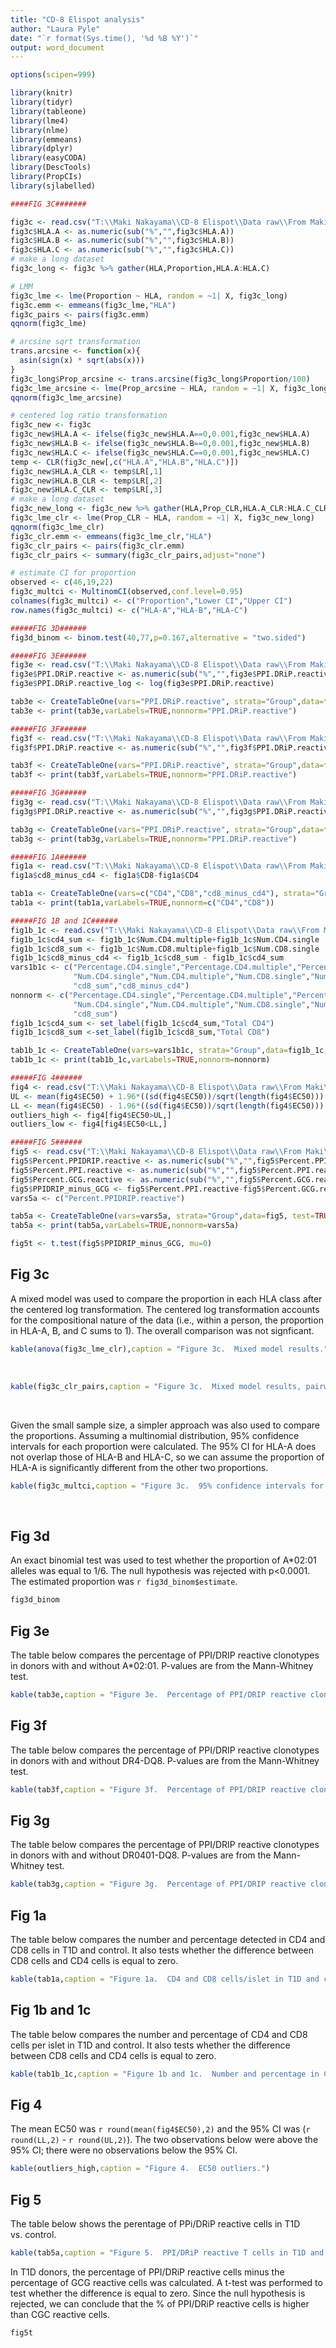 ```yaml
---
title: "CD-8 Elispot analysis"
author: "Laura Pyle"
date: "`r format(Sys.time(), '%d %B %Y')`"
output: word_document
---
```


```r
options(scipen=999)

library(knitr)
library(tidyr)
library(tableone)
library(lme4)
library(nlme)
library(emmeans)
library(dplyr)
library(easyCODA)
library(DescTools)
library(PropCIs)
library(sjlabelled)

####FIG 3C#######

fig3c <- read.csv("T:\\Maki Nakayama\\CD-8 Elispot\\Data raw\\From Maki\\fig 3c.csv")
fig3c$HLA.A <- as.numeric(sub("%","",fig3c$HLA.A))
fig3c$HLA.B <- as.numeric(sub("%","",fig3c$HLA.B))
fig3c$HLA.C <- as.numeric(sub("%","",fig3c$HLA.C))
# make a long dataset
fig3c_long <- fig3c %>% gather(HLA,Proportion,HLA.A:HLA.C)

# LMM
fig3c_lme <- lme(Proportion ~ HLA, random = ~1| X, fig3c_long)
fig3c.emm <- emmeans(fig3c_lme,"HLA")
fig3c_pairs <- pairs(fig3c.emm)
qqnorm(fig3c_lme)

# arcsine sqrt transformation
trans.arcsine <- function(x){
  asin(sign(x) * sqrt(abs(x)))
}
fig3c_long$Prop_arcsine <- trans.arcsine(fig3c_long$Proportion/100)
fig3c_lme_arcsine <- lme(Prop_arcsine ~ HLA, random = ~1| X, fig3c_long)
qqnorm(fig3c_lme_arcsine)

# centered log ratio transformation
fig3c_new <- fig3c
fig3c_new$HLA.A <- ifelse(fig3c_new$HLA.A==0,0.001,fig3c_new$HLA.A)
fig3c_new$HLA.B <- ifelse(fig3c_new$HLA.B==0,0.001,fig3c_new$HLA.B)
fig3c_new$HLA.C <- ifelse(fig3c_new$HLA.C==0,0.001,fig3c_new$HLA.C)
temp <- CLR(fig3c_new[,c("HLA.A","HLA.B","HLA.C")])
fig3c_new$HLA.A_CLR <- temp$LR[,1]
fig3c_new$HLA.B_CLR <- temp$LR[,2]
fig3c_new$HLA.C_CLR <- temp$LR[,3]
# make a long dataset
fig3c_new_long <- fig3c_new %>% gather(HLA,Prop_CLR,HLA.A_CLR:HLA.C_CLR)
fig3c_lme_clr <- lme(Prop_CLR ~ HLA, random = ~1| X, fig3c_new_long)
qqnorm(fig3c_lme_clr)
fig3c_clr.emm <- emmeans(fig3c_lme_clr,"HLA")
fig3c_clr_pairs <- pairs(fig3c_clr.emm)
fig3c_clr_pairs <- summary(fig3c_clr_pairs,adjust="none")

# estimate CI for proportion
observed <- c(46,19,22)
fig3c_multci <- MultinomCI(observed,conf.level=0.95)
colnames(fig3c_multci) <- c("Proportion","Lower CI","Upper CI")
row.names(fig3c_multci) <- c("HLA-A","HLA-B","HLA-C")

#####FIG 3D######
fig3d_binom <- binom.test(40,77,p=0.167,alternative = "two.sided")

#####FIG 3E######
fig3e <- read.csv("T:\\Maki Nakayama\\CD-8 Elispot\\Data raw\\From Maki\\fig 3e.csv")
fig3e$PPI.DRiP.reactive <- as.numeric(sub("%","",fig3e$PPI.DRiP.reactive))
fig3e$PPI.DRiP.reactive_log <- log(fig3e$PPI.DRiP.reactive)

tab3e <- CreateTableOne(vars="PPI.DRiP.reactive", strata="Group",data=fig3e, test=TRUE)
tab3e <- print(tab3e,varLabels=TRUE,nonnorm="PPI.DRiP.reactive")

#####FIG 3F######
fig3f <- read.csv("T:\\Maki Nakayama\\CD-8 Elispot\\Data raw\\From Maki\\fig 3f.csv")
fig3f$PPI.DRiP.reactive <- as.numeric(sub("%","",fig3f$PPI.DRiP.reactive))

tab3f <- CreateTableOne(vars="PPI.DRiP.reactive", strata="Group",data=fig3f, test=TRUE)
tab3f <- print(tab3f,varLabels=TRUE,nonnorm="PPI.DRiP.reactive")

#####FIG 3G######
fig3g <- read.csv("T:\\Maki Nakayama\\CD-8 Elispot\\Data raw\\From Maki\\fig 3g.csv")
fig3g$PPI.DRiP.reactive <- as.numeric(sub("%","",fig3g$PPI.DRiP.reactive))

tab3g <- CreateTableOne(vars="PPI.DRiP.reactive", strata="Group",data=fig3g, test=TRUE)
tab3g <- print(tab3g,varLabels=TRUE,nonnorm="PPI.DRiP.reactive")

#####FIG 1A######
fig1a <- read.csv("T:\\Maki Nakayama\\CD-8 Elispot\\Data raw\\From Maki\\fig 1a.csv")
fig1a$cd8_minus_cd4 <- fig1a$CD8-fig1a$CD4

tab1a <- CreateTableOne(vars=c("CD4","CD8","cd8_minus_cd4"), strata="Group",data=fig1a, test=TRUE)
tab1a <- print(tab1a,varLabels=TRUE,nonnorm=c("CD4","CD8"))

#####FIG 1B and 1C######
fig1b_1c <- read.csv("T:\\Maki Nakayama\\CD-8 Elispot\\Data raw\\From Maki\\fig 1b_1c.csv")
fig1b_1c$cd4_sum <- fig1b_1c$Num.CD4.multiple+fig1b_1c$Num.CD4.single
fig1b_1c$cd8_sum <- fig1b_1c$Num.CD8.multiple+fig1b_1c$Num.CD8.single
fig1b_1c$cd8_minus_cd4 <- fig1b_1c$cd8_sum - fig1b_1c$cd4_sum
vars1b1c <- c("Percentage.CD4.single","Percentage.CD4.multiple","Percentage.CD8.single","Percentage.CD8.multiple",
              "Num.CD4.single","Num.CD4.multiple","Num.CD8.single","Num.CD8.multiple","cd4_sum",
              "cd8_sum","cd8_minus_cd4")
nonnorm <- c("Percentage.CD4.single","Percentage.CD4.multiple","Percentage.CD8.single","Percentage.CD8.multiple",
              "Num.CD4.single","Num.CD4.multiple","Num.CD8.single","Num.CD8.multiple","cd4_sum",
              "cd8_sum")
fig1b_1c$cd4_sum <- set_label(fig1b_1c$cd4_sum,"Total CD4")
fig1b_1c$cd8_sum <-set_label(fig1b_1c$cd8_sum,"Total CD8")

tab1b_1c <- CreateTableOne(vars=vars1b1c, strata="Group",data=fig1b_1c, test=TRUE)
tab1b_1c <- print(tab1b_1c,varLabels=TRUE,nonnorm=nonnorm)

#####FIG 4######
fig4 <- read.csv("T:\\Maki Nakayama\\CD-8 Elispot\\Data raw\\From Maki\\fig 4.csv")
UL <- mean(fig4$EC50) + 1.96*((sd(fig4$EC50))/sqrt(length(fig4$EC50)))
LL <- mean(fig4$EC50) - 1.96*((sd(fig4$EC50))/sqrt(length(fig4$EC50)))
outliers_high <- fig4[fig4$EC50>UL,]
outliers_low <- fig4[fig4$EC50<LL,]

#####FIG 5######
fig5 <- read.csv("T:\\Maki Nakayama\\CD-8 Elispot\\Data raw\\From Maki\\fig 5.csv")
fig5$Percent.PPIDRIP.reactive <- as.numeric(sub("%","",fig5$Percent.PPIDRIP.reactive))
fig5$Percent.PPI.reactive <- as.numeric(sub("%","",fig5$Percent.PPI.reactive))
fig5$Percent.GCG.reactive <- as.numeric(sub("%","",fig5$Percent.GCG.reactive))
fig5$PPIDRIP_minus_GCG <- fig5$Percent.PPI.reactive-fig5$Percent.GCG.reactive
vars5a <- c("Percent.PPIDRIP.reactive")

tab5a <- CreateTableOne(vars=vars5a, strata="Group",data=fig5, test=TRUE)
tab5a <- print(tab5a,varLabels=TRUE,nonnorm=vars5a)

fig5t <- t.test(fig5$PPIDRIP_minus_GCG, mu=0)


```


## Fig 3c

A mixed model was used to compare the proportion in each HLA class after the centered log transformation.  The centered log transformation accounts for the compositional nature of the data (i.e., within a person, the proportion in HLA-A, B, and C sums to 1).  The overall comparison was not signficant.

```r
kable(anova(fig3c_lme_clr),caption = "Figure 3c.  Mixed model results.")
```
<br>

```r
kable(fig3c_clr_pairs,caption = "Figure 3c.  Mixed model results, pairwise comparisons between means.")
```
<br>

Given the small sample size, a simpler approach was also used to compare the proportions.  Assuming a multinomial distribution, 95% confidence intervals for each proportion were calculated.  The 95% CI for HLA-A does not overlap those of HLA-B and HLA-C, so we can assume the proportion of HLA-A is significantly different from the other two proportions.

```r
kable(fig3c_multci,caption = "Figure 3c.  95% confidence intervals for multinomial proportions.")
```
<br>

## Fig 3d

An exact binomial test was used to test whether the proportion of A*02:01 alleles was equal to 1/6.  The null hypothesis was rejected with p<0.0001.  The estimated proportion was `r fig3d_binom$estimate`.

```r
fig3d_binom
```

## Fig 3e

The table below compares the percentage of PPI/DRIP reactive clonotypes in donors with and without A*02:01.  P-values are from the Mann-Whitney test.

```r
kable(tab3e,caption = "Figure 3e.  Percentage of PPI/DRIP reactive clonotypes in donors with and without A*02:01.")
```

## Fig 3f

The table below compares the percentage of PPI/DRIP reactive clonotypes in donors with and without DR4-DQ8.  P-values are from the Mann-Whitney test.

```r
kable(tab3f,caption = "Figure 3f.  Percentage of PPI/DRIP reactive clonotypes in donors with and without DR4-DQ8.")
```

## Fig 3g

The table below compares the percentage of PPI/DRIP reactive clonotypes in donors with and without DR0401-DQ8.  P-values are from the Mann-Whitney test.

```r
kable(tab3g,caption = "Figure 3g.  Percentage of PPI/DRIP reactive clonotypes in donors with and without DR0401-DQ8.")
```

## Fig 1a

The table below compares the number and percentage detected in CD4 and CD8 cells in T1D and control.  It also tests whether the difference between CD8 cells and CD4 cells is equal to zero.

```r
kable(tab1a,caption = "Figure 1a.  CD4 and CD8 cells/islet in T1D and control.")
```

## Fig 1b and 1c

The table below compares the number and percentage of CD4 and CD8 cells per islet in T1D and control.  It also tests whether the difference between CD8 cells and CD4 cells is equal to zero.

```r
kable(tab1b_1c,caption = "Figure 1b and 1c.  Number and percentage in CD4 and CD8 cells.")
```

## Fig 4

The mean EC50 was `r round(mean(fig4$EC50),2)` and the 95% CI was (`r round(LL,2)` - `r round(UL,2)`).  The two observations below were above the 95% CI; there were no observations below the 95% CI.

```r
kable(outliers_high,caption = "Figure 4.  EC50 outliers.")
```

## Fig 5

The table below shows the perentage of PPi/DRiP reactive cells in T1D vs. control.

```r
kable(tab5a,caption = "Figure 5.  PPI/DRiP reactive T cells in T1D and control.")
```

In T1D donors, the percentage of PPI/DRiP reactive cells minus the percentage of GCG reactive cells was calculated.  A t-test was performed to test whether the difference is equal to zero.  Since the null hypothesis is rejected, we can conclude that the % of PPI/DRiP reactive cells is higher than CGC reactive cells.

```r
fig5t
```